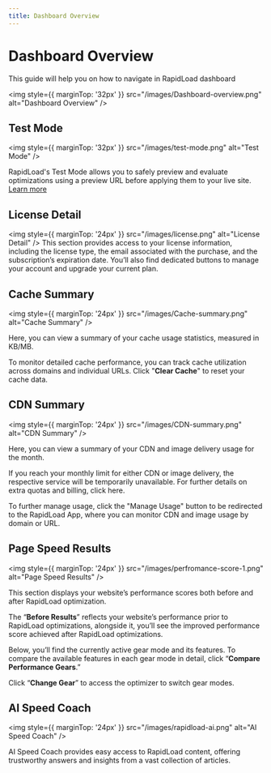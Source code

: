 ```yaml
---
title: Dashboard Overview
--- 
```


# Dashboard Overview
This guide will help you on how to navigate in RapidLoad dashboard

<img style={{ marginTop: '32px' }} 
src="/images/Dashboard-overview.png" alt="Dashboard Overview" />

## Test Mode
<img style={{ marginTop: '32px' }} 
src="/images/test-mode.png" alt="Test Mode" />

RapidLoad's Test Mode allows you to safely preview and evaluate optimizations using a preview URL before applying them to your live site. [Learn more](/overviews/test-mode)

## License Detail

<img style={{ marginTop: '24px' }} 
src="/images/license.png" alt="License Detail" />
This section provides access to your license information, including the license type, the email associated with the purchase, and the subscription’s expiration date. You’ll also find dedicated buttons to manage your account and upgrade your current plan.

## Cache Summary

<img style={{ marginTop: '24px' }} 
src="/images/Cache-summary.png" alt="Cache Summary" />
   
Here, you can view a summary of your cache usage statistics, measured in KB/MB.

To monitor detailed cache performance, you can track cache utilization across domains and individual URLs. Click "**Clear Cache**" to reset your cache data.

## CDN Summary

<img style={{ marginTop: '24px' }} 
src="/images/CDN-summary.png" alt="CDN Summary" />
   
Here, you can view a summary of your CDN and image delivery usage for the month.

If you reach your monthly limit for either CDN or image delivery, the respective service will be temporarily unavailable. For further details on extra quotas and billing, click here.

To further manage usage, click the "Manage Usage" button to be redirected to the RapidLoad App, where you can monitor CDN and image usage by domain or URL. 


## Page Speed Results

<img style={{ marginTop: '24px' }} 
src="/images/perfromance-score-1.png" alt="Page Speed Results" />

This section displays your website’s performance scores both before and after RapidLoad optimization. 

The “**Before Results**” reflects your website’s performance prior to RapidLoad optimizations, alongside it, you’ll see the improved performance score achieved after RapidLoad optimizations.

Below, you’ll find the currently active gear mode and its features. To compare the available features in each gear mode in detail, click “**Compare Performance Gears**.”

Click “**Change Gear**” to access the optimizer to switch gear modes.

## AI Speed Coach

<img style={{ marginTop: '24px' }} 
src="/images/rapidload-ai.png" alt="AI Speed Coach" />

AI Speed Coach provides easy access to RapidLoad content, offering trustworthy answers and insights from a vast collection of articles.